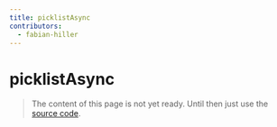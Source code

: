 ```yaml
---
title: picklistAsync
contributors:
  - fabian-hiller
---
```


# picklistAsync

> The content of this page is not yet ready. Until then just use the [source code](https://github.com/fabian-hiller/valibot/blob/main/library/src/schemas/picklist/picklistAsync.ts).
